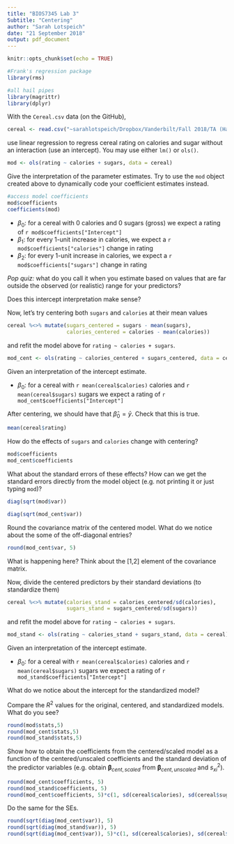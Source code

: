```yaml
---
title: "BIOS7345 Lab 3"
Subtitle: "Centering"
author: "Sarah Lotspeich"
date: "21 September 2018"
output: pdf_document
---
```


```r
knitr::opts_chunk$set(echo = TRUE)

#Frank's regression package
library(rms)

#all hail pipes
library(magrittr)
library(dplyr)
```

With the `Cereal.csv` data (on the GitHub), 

```r
cereal <- read.csv("~sarahlotspeich/Dropbox/Vanderbilt/Fall 2018/TA (Hakmook)/BIOS7345_Labs/Cereal.csv", header=TRUE, stringsAsFactors = FALSE)
```

use linear regression to regress cereal rating on calories and sugar without an interaction (use an intercept). You may use either `lm()` or `ols()`. 

```r
mod <- ols(rating ~ calories + sugars, data = cereal)
```

Give the interpretation of the parameter estimates. Try to use the `mod` object created above to dynamically code your coefficient estimates instead. 

```r
#access model coefficients
mod$coefficients
coefficients(mod)
```

  - $\beta_0:$ for a cereal with 0 calories and 0 sugars (gross) we expect a rating of `r mod$coefficients["Intercept"]`
  - $\beta_1:$ for every 1-unit increase in calories, we expect a `r mod$coefficients["calories"]` change in rating
  - $\beta_2:$ for every 1-unit increase in calories, we expect a `r mod$coefficients["sugars"]` change in rating

*Pop quiz:* what do you call it when you estimate based on values that are far outside the observed (or realistic) range for your predictors? 
  
Does this intercept interpretation make sense? 

\begin{quote}
No, because there are not any cereals with 0 calories and 0 sugars. This is extrapolation!
\end{quote}
  
Now, let's try centering both `sugars` and `calories` at their mean values

```r
cereal %<>% mutate(sugars_centered = sugars - mean(sugars),
                   calories_centered = calories - mean(calories))
```

and refit the model above for `rating ~ calories + sugars`.

```r
mod_cent <- ols(rating ~ calories_centered + sugars_centered, data = cereal)
```

Given an interpretation of the intercept estimate. 

  - $\beta_0$: for a cereal with `r mean(cereal$calories)` calories and `r mean(cereal$sugars)` sugars we expect a rating of `r mod_cent$coefficients["Intercept"]`

After centering, we should have that $\hat{\beta}_0 = \bar{y}$. Check that this is true.

```r
mean(cereal$rating)
```

How do the effects of `sugars` and `calories` change with centering? 

```r
mod$coefficients
mod_cent$coefficients
```

\begin{quote}
Trick question -- they don't! As we saw last week, Rencher Theorem 7.3e. tells us that linear transformations of the predictors (in our case centering) does not change the estimated coefficients.
\end{quote}

What about the standard errors of these effects? How can we get the standard errors directly from the model object (e.g. not printing it or just typing `mod`)? 

```r
diag(sqrt(mod$var))

diag(sqrt(mod_cent$var))
```

\begin{quote}
Standard errors also do not change after centering.
\end{quote}

Round the covariance matrix of the centered model. What do we notice about the some of the off-diagonal entries?

```r
round(mod_cent$var, 5)
```

What is happening here? Think about the [1,2] element of the covariance matrix.
\begin{eqnarray*}
Cov(\hat{\beta}_0, \hat{\beta}_1) &=& Cov(\bar{y}, \hat{\beta}_1) \text{ since we saw that }\hat{\beta}_0 = \bar{y} above \\
&\overset{def}{=}& E[(\bar{y} - E(\bar{y}))(\hat{\beta}_1 - E(\hat{\beta}_1))] \\
&=& 0
\end{eqnarray*}

Now, divide the centered predictors by their standard deviations (to standardize them)

```r
cereal %<>% mutate(calories_stand = calories_centered/sd(calories),
                   sugars_stand = sugars_centered/sd(sugars))
```

and refit the model above for `rating ~ calories + sugars`.

```r
mod_stand <- ols(rating ~ calories_stand + sugars_stand, data = cereal)
```

Given an interpretation of the intercept estimate. 

  - $\beta_0$: for a cereal with `r mean(cereal$calories)` calories and `r mean(cereal$sugars)` sugars we expect a rating of `r mod_stand$coefficients["Intercept"]`
  
What do we notice about the intercept for the standardized model? 

\begin{quote}
It's the same as from the centered model! Why? Well, the centered (e.g. = 0) values of the predictors did not change when we divided them by their standard deviations.
\end{quote}
  
Compare the $R^2$ values for the original, centered, and standardized models. What do you see? 

```r
round(mod$stats,5)
round(mod_cent$stats,5)
round(mod_stand$stats,5)
```

\begin{quote}
Linearly transforming our predictors (either centering or standardizing) did not change the model fit from the original. 
\end{quote}

Show how to obtain the coefficients from the centered/scaled model as a function of the centered/unscaled coefficients and the standard deviation of the predictor variables (e.g. obtain $\pmb{\beta}_{cent,scaled}$ from $\pmb{\beta}_{cent,unscaled}$ and $s^2_{xi}$). 

```r
round(mod_cent$coefficients, 5)
round(mod_stand$coefficients, 5)
round(mod_cent$coefficients, 5)*c(1, sd(cereal$calories), sd(cereal$sugars))
```

Do the same for the SEs. 

```r
round(sqrt(diag(mod_cent$var)), 5)
round(sqrt(diag(mod_stand$var)), 5)
round(sqrt(diag(mod_cent$var)), 5)*c(1, sd(cereal$calories), sd(cereal$sugars))
```
